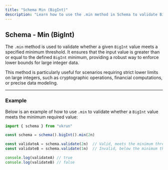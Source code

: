 ```yaml
---
title: "Schema Min (BigInt)"
description: "Learn how to use the .min method in Schema to validate BigInt inputs with a minimum value constraint."
---
```


## Schema - Min (BigInt)

The `.min` method is used to validate whether a given `BigInt` value meets a specified minimum threshold. It ensures that the input value is greater than or equal to the defined `BigInt` minimum, providing a robust way to enforce lower bounds for large integer data.

This method is particularly useful for scenarios requiring strict lower limits on large integers, such as cryptographic operations, financial computations, or precise data modeling.

---

### Example

Below is an example of how to use `.min` to validate whether a `BigInt` value meets the minimum required value:

```ts
import { schema } from "vkrun"

const schema = schema().bigInt().min(2n)

const validateA = schema.validate(2n)  // Valid, meets the minimum threshold
const validateB = schema.validate(1n)  // Invalid, below the minimum threshold

console.log(validateA) // true
console.log(validateB) // false
```